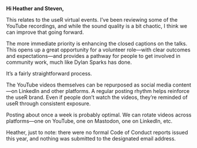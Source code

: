 **Hi Heather and Steven,**

This relates to the useR virtual events. I’ve been reviewing some of the YouTube recordings, and while the sound quality is a bit chaotic, I think we can improve that going forward.  

The more immediate priority is enhancing the closed captions on the talks. This opens up a great opportunity for a volunteer role—with clear outcomes and expectations—and provides a pathway for people to get involved in community work, much like Dylan Sparks has done.  

It’s a fairly straightforward process.  

The YouTube videos themselves can be repurposed as social media content—on LinkedIn and other platforms. A regular posting rhythm helps reinforce the useR brand. Even if people don’t watch the videos, they’re reminded of useR through consistent exposure.  

Posting about once a week is probably optimal. We can rotate videos across platforms—one on YouTube, one on Mastodon, one on LinkedIn, etc.

Heather, just to note: there were no formal Code of Conduct reports issued this year, and nothing was submitted to the designated email address.
